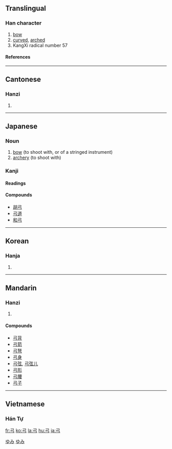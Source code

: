 ==Translingual==
{{Han stroke|[[Image:弓-order.gif]]}}
===Han character===
{{Han char|rn=57|rad=弓|as=00|sn=3|four=1720<sub>7</sub>|canj=弓 (N)}}
# [[bow]]
# [[curved]], [[arched]]
# KangXi radical number 57
====References====
{{Han ref|kx=0356.010|dkj=09692|dj=0671.220|hdz=20987.110|uh=5F13|ud=24339|bh=A47D|bd=42109}}
----
==Cantonese==
===Hanzi===
{{yue-hanzi|jyut=[[gung1]]|y=[[gung1]]}}
# {{defn|Cantonese}}
----
==Japanese==
===Noun===
{{ja-noun|k|hira=ゆみ|rom=yumi}}
# [[bow]] (to shoot with, or of a stringed instrument)
# [[archery]] (to shoot with)
[[Category:ja:Musical instruments|ゆみ]]
[[Category:ja:Weapons|ゆみ]]

===Kanji===
{{ja-kanji|grade=2|rs=弓00}}
====Readings====
{{ja-readings|on=[[きゅう]] (kyū)|kun=[[ゆみ]] (yumi)}}

====Compounds====
*[[胡弓]]
*[[弓道]]
*[[和弓]]

----

==Korean==
===Hanja===
{{ko-hanja|hangeul=궁|eumhun=활|rv=gung|mr=kung|y=kwung}}
# {{defn|Korean}}
----
==Mandarin==
===Hanzi===
{{cmn-hanzi|pin=[[gōng]] ([[gong1]])|wg=kung<sup>1</sup>}}
# {{defn|Mandarin}}

====Compounds====
*[[弓背]]
*[[弓箭]]
*[[弓弩]]
*[[弓身]]
*[[弓弦]], [[弓弦儿]]
*[[弓形]]
*[[弓腰]]
*[[弓子]]

----
==Vietnamese==
===Hán Tự===
{{vi-hantu|cung}}

[[fr:弓]]
[[ko:弓]]
[[la:弓]]
[[hu:弓]]
[[ja:弓]]